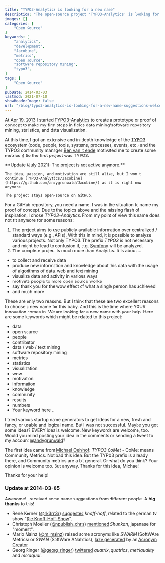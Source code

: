 ```yaml
---
title: "TYPO3-Analytics is looking for a new name"
description: "The open-source project 'TYPO3-Analytics' is looking for a new name. The community has been asked for suggestions. Here are the results."
images: []
categories: [
    "Open Source"
]
keywords: [
    "analytics",
    "development",
    "Jacobine",
    "metrics",
    "open source",
    "software repository mining",
    "typo3",
]
tags: [
    "Open Source"
]
pubDate: 2014-03-03
lastmod: 2021-07-10
showHeaderImage: false
url: "/blog/typo3-analytics-is-looking-for-a-new-name-suggestions-welcome/"
---
```


At [Apr 19, 2013](https://github.com/andygrunwald/Jacobine/commit/b44dd91e359ad55478919cc94278d26fffbdde03 "Initial commit of the Jacobine project at GitHub") I started [TYPO3-Analytics](https://github.com/andygrunwald/Jacobine "Jacobine at GitHub") to create a prototype or proof of concept to make my first steps in fields data mining/software repository mining, statistics, and data visualization.

At this time, I got an extensive and in-depth knowledge of the [TYPO3](https://typo3.org/ "TYPO3 Content Management System") ecosystem (code, people, tools, systems, processes, events, etc.) and the TYPO3 community manager [Ben van 't ende](https://ben.vanten.de/ "Website of Ben vant Ende") motivated me to create some metrics ;)
So the first project was TYPO3.

<UpdateBox>
    **Update (July 2021): The project is not active anymore.**
    
    The idea, passion, and motivation are still alive, but I won't continue [TYPO3-Analytics/Jacobine](https://github.com/andygrunwald/Jacobine/) as it is right now anymore.
    
    The project stays open-source on GitHub.
</UpdateBox>

For a GitHub repository, you need a name.
I was in the situation to name my proof of concept.
Due to the topics above and the missing flash of inspiration, I chose *TYPO3-Analytics*.
From my point of view this name does not fit anymore for some reasons:

1. The project aims to use publicly available information over centralized / standard ways (e.g., APIs). With this in mind, it is possible to analyze various projects. Not only TYPO3. The prefix *TYPO3* is not necessary and might be lead to confusion if, e.g. [Symfony](https://github.com/symfony/symfony "Symfony PHP Framework at GitHub") will be analyzed.
2. The complete project is much more than Analytics. It is about ...
* to collect and receive data
* produce new information and knowledge about this data with the usage of algorithms of data, web and text mining
* visualize data and activity in various ways
* motivate people to more open source works
* say thank you for the wow effect of what a single person has achieved
* and much more

These are only two reasons.
But I think that these are two excellent reasons to choose a new name for this baby.
And this is the time where YOUR innovation comes in.
We are looking for a new name with your help.
Here are some keywords which might be related to this project:

* data
* open source
* people
* contributor
* data / web / text mining
* software repository mining
* metrics
* statistics
* visualization
* wow
* motivation
* information
* knowledge
* community
* results
* numbers
* Your keyword here ...

I tried various startup name generators to get ideas for a new, fresh and fancy, or usable and logical name.
But I was not successful.
Maybe you got some ideas?
EVERY idea is welcome.
New keywords are welcome, too.
Would you mind posting your idea in the comments or sending a tweet to my account [@andygrunwald](https://twitter.com/andygrunwald "Andy Grunwald at twitter")?

The first idea came from [Michael Oehlhof](https://twitter.com/michadu_typo3 "Michael Oehlhof at twitter"): *TYPO3 CoMet* - CoMet means Community Metrics.
Not bad this idea.
But the TYPO3 prefix is already there, and Community metrics are a bit general.
Or what do you think? Your opinion is welcome too.
But anyway.
Thanks for this idea, Michael!

Thanks for your help!

### Update at 2014-03-05

Awesome! I received some name suggestions from different people.
A **big thanks** to this!

* René Kerner ([@rk3rn3r](https://twitter.com/rk3rn3r "René Kerner at twitter")) [suggested](https://twitter.com/rk3rn3r/status/440604026368180224) *knoff-hoff*, related to the german tv show "[Die Knoff-Hoff-Show](https://de.wikipedia.org/wiki/Die_Knoff-Hoff-Show)".
* Christoph Moeller ([@npublish_chris](https://twitter.com/npublish_chris "Christoph Moeller at twitter")) [mentioned](https://twitter.com/npublish_chris/status/440969565472698368) *Shunkan*, japanase for "moment".
* Mario Mainz ([@m_mainz](https://twitter.com/m_mainz "Mario Mainz at twitter")) raised some acronyms like *SWARM* (SoftWAre Metrics) or *SWAN* (SoftWare ANalytics), [lazy generated](https://twitter.com/m_mainz/status/440972275597066241) by an [Acronym Creator](https://acronymcreator.net/).
* Georg Ringer ([@georg_ringer](https://twitter.com/georg_ringer "Georg Ringer at twitter")) [twittered](https://twitter.com/georg_ringer/status/441263913896644608) *quatrix*, *quatrics*, *metriquality* and *metaqual*.